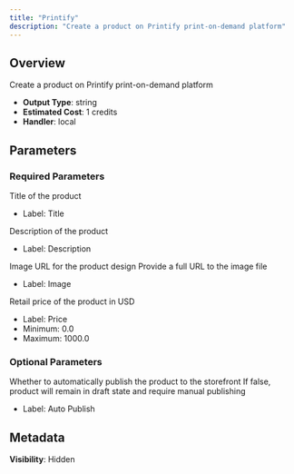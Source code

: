 ```yaml
---
title: "Printify"
description: "Create a product on Printify print-on-demand platform"
---
```


## Overview

Create a product on Printify print-on-demand platform

- **Output Type**: string
- **Estimated Cost**: 1 credits
- **Handler**: local

## Parameters

### Required Parameters

<ParamField body="title" type="string" required>
  Title of the product

  - Label: Title
</ParamField>

<ParamField body="description" type="string" required>
  Description of the product

  - Label: Description
</ParamField>

<ParamField body="image" type="string" required>
  Image URL for the product design

  <Tip>
    Provide a full URL to the image file
  </Tip>

  - Label: Image
</ParamField>

<ParamField body="price" type="float" required>
  Retail price of the product in USD

  - Label: Price
  - Minimum: 0.0
  - Maximum: 1000.0
</ParamField>

### Optional Parameters

<ParamField body="auto_publish" type="boolean" default={true}>
  Whether to automatically publish the product to the storefront

  <Tip>
    If false, product will remain in draft state and require manual publishing
  </Tip>

  - Label: Auto Publish
</ParamField>

## Metadata

**Visibility**: Hidden
